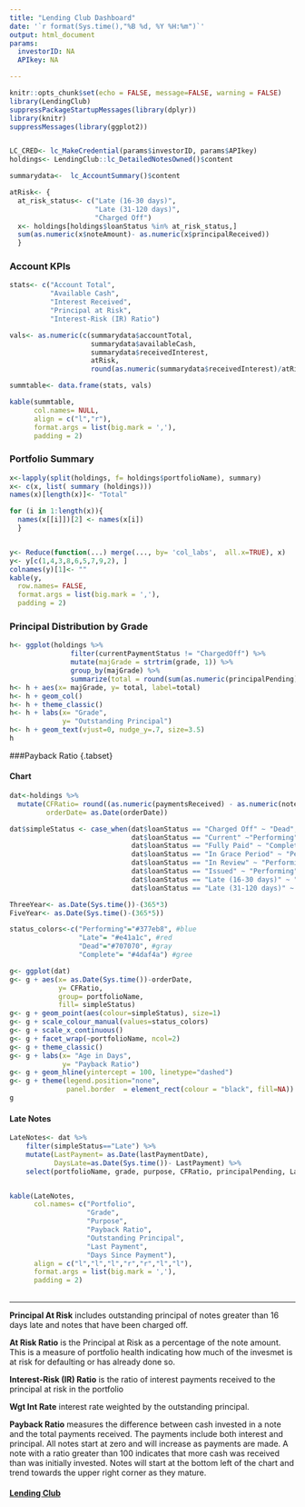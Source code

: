 ```yaml
---
title: "Lending Club Dashboard"
date: '`r format(Sys.time(),"%B %d, %Y %H:%m")`'
output: html_document
params:
  investorID: NA 
  APIkey: NA

---
```



```r
knitr::opts_chunk$set(echo = FALSE, message=FALSE, warning = FALSE)
library(LendingClub)
suppressPackageStartupMessages(library(dplyr))
library(knitr)
suppressMessages(library(ggplot2))


LC_CRED<- lc_MakeCredential(params$investorID, params$APIkey)
holdings<- LendingClub::lc_DetailedNotesOwned()$content

summarydata<-  lc_AccountSummary()$content

atRisk<- {
  at_risk_status<- c("Late (16-30 days)",
                     "Late (31-120 days)",
                     "Charged Off")
  x<- holdings[holdings$loanStatus %in% at_risk_status,]    
  sum(as.numeric(x$noteAmount)- as.numeric(x$principalReceived))
  }
```

### Account KPIs  

```r

stats<- c("Account Total",
          "Available Cash",
          "Interest Received",
          "Principal at Risk",
          "Interest-Risk (IR) Ratio")

vals<- as.numeric(c(summarydata$accountTotal,
                    summarydata$availableCash,
                    summarydata$receivedInterest,
                    atRisk,
                    round(as.numeric(summarydata$receivedInterest)/atRisk,2)))

summtable<- data.frame(stats, vals)

kable(summtable, 
      col.names= NULL,
      align = c("l","r"), 
      format.args = list(big.mark = ','),
      padding = 2) 
```


  

### Portfolio Summary  

```r


x<-lapply(split(holdings, f= holdings$portfolioName), summary)
x<- c(x, list( summary (holdings)))
names(x)[length(x)]<- "Total"

for (i in 1:length(x)){
  names(x[[i]])[2] <- names(x[i])
  }


y<- Reduce(function(...) merge(..., by= 'col_labs',  all.x=TRUE), x)
y<- y[c(1,4,3,8,6,5,7,9,2), ]
colnames(y)[1]<- ""
kable(y,
  row.names= FALSE,
  format.args = list(big.mark = ','),
  padding = 2) 
```

### Principal Distribution by Grade 

```r

h<- ggplot(holdings %>% 
               filter(currentPaymentStatus != "ChargedOff") %>%
               mutate(majGrade = strtrim(grade, 1)) %>%
               group_by(majGrade) %>% 
               summarize(total = round(sum(as.numeric(principalPending))),0))
h<- h + aes(x= majGrade, y= total, label=total)
h<- h + geom_col()
h<- h + theme_classic()
h<- h + labs(x= "Grade",
             y= "Outstanding Principal")
h<- h + geom_text(vjust=0, nudge_y=.7, size=3.5)
h
```

###Payback Ratio {.tabset}

#### Chart

```r
dat<-holdings %>%
  mutate(CFRatio= round((as.numeric(paymentsReceived) - as.numeric(noteAmount)) /as.numeric(noteAmount)*100,2)+100 +1,
         orderDate= as.Date(orderDate))

dat$simpleStatus <- case_when(dat$loanStatus == "Charged Off" ~ "Dead",
                              dat$loanStatus == "Current" ~"Performing",
                              dat$loanStatus == "Fully Paid" ~ "Complete",
                              dat$loanStatus == "In Grace Period" ~ "Performing",
                              dat$loanStatus == "In Review" ~ "Performing",
                              dat$loanStatus == "Issued" ~ "Performing",
                              dat$loanStatus == "Late (16-30 days)" ~ "Late",
                              dat$loanStatus == "Late (31-120 days)" ~ "Late")

ThreeYear<- as.Date(Sys.time())-(365*3)
FiveYear<- as.Date(Sys.time()-(365*5))

status_colors<-c("Performing"="#377eb8", #blue
                 "Late"= "#e41a1c", #red
                 "Dead"="#707070", #gray
                 "Complete"= "#4daf4a") #gree

g<- ggplot(dat)
g<- g + aes(x= as.Date(Sys.time())-orderDate, 
            y= CFRatio, 
            group= portfolioName,
            fill= simpleStatus)
g<- g + geom_point(aes(colour=simpleStatus), size=1)
g<- g + scale_colour_manual(values=status_colors)
g<- g + scale_x_continuous()
g<- g + facet_wrap(~portfolioName, ncol=2)
g<- g + theme_classic()
g<- g + labs(x= "Age in Days",
             y= "Payback Ratio")
g<- g + geom_hline(yintercept = 100, linetype="dashed")
g<- g + theme(legend.position="none",
              panel.border  = element_rect(colour = "black", fill=NA))
g
```

#### Late Notes

```r
LateNotes<- dat %>%
    filter(simpleStatus=="Late") %>%
    mutate(LastPayment= as.Date(lastPaymentDate),
           DaysLate=as.Date(Sys.time())- LastPayment) %>%
    select(portfolioName, grade, purpose, CFRatio, principalPending, LastPayment, DaysLate)


kable(LateNotes, 
      col.names= c("Portfolio",
                   "Grade",
                   "Purpose",
                   "Payback Ratio",
                   "Outstanding Principal",
                   "Last Payment",
                   "Days Since Payment"),
      align = c("l","l","l","r","r","l","l"), 
      format.args = list(big.mark = ','),
      padding = 2) 
```

## 

<hr>
**Principal At Risk** includes outstanding principal of notes greater than 16 days late and notes that have been charged off. 

**At Risk Ratio** is the Principal at Risk as a percentage of the note amount. This is a measure of portfolio health indicating how much of the invesmet is at risk for defaulting or has already done so. 

**Interest-Risk (IR) Ratio** is the ratio of interest payments received to the principal at risk in the portfolio

**Wgt Int Rate** interest rate weighted by the outstanding principal. 

**Payback Ratio** measures the difference between cash invested in a note and the total payments received. The payments include both interest and principal. All notes start at zero and will increase as payments are made.  A note with a ratio greater than 100 indicates that more cash was received than was initially invested. Notes will start at the bottom left of the chart and trend towards the upper right corner as they mature.   

#### [Lending Club](http://www.lendingclub.com)